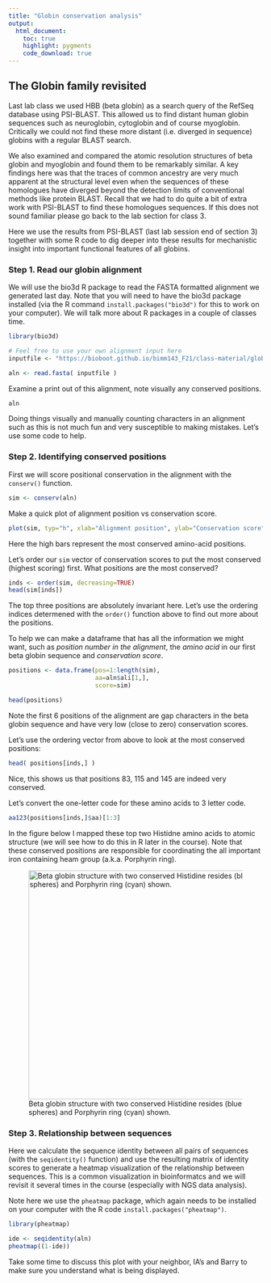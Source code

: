 ```yaml
---
title: "Globin conservation analysis"
output: 
  html_document:
    toc: true
    highlight: pygments
    code_download: true
---
```


## The Globin family revisited

Last lab class we used HBB (beta globin) as a search query of the RefSeq database using PSI-BLAST. This allowed us to find distant human globin sequences such as neuroglobin, cytoglobin and of course myoglobin. Critically we could not find these more distant (i.e. diverged in sequence) globins with a regular BLAST search.

We also examined and compared the atomic resolution structures of beta globin and myoglobin and found them to be remarkably similar. A key findings here was that the traces of common ancestry are very much apparent at the structural level even when the sequences of these homologues have diverged beyond the detection limits of conventional methods like protein BLAST. Recall that we had to do quite a bit of extra work with PSI-BLAST to find these homologues sequences. If this does not sound familiar please go back to the lab section for class 3.

Here we use the results from PSI-BLAST (last lab session end of section 3) together with some R code to dig deeper into these results for mechanistic insight into important functional features of all globins.

### Step 1. Read our globin alignment

We will use the bio3d R package to read the FASTA formatted alignment we generated last day. Note that you will need to have the bio3d package installed (via the R command `install.packages("bio3d")` for this to work on your computer). We will talk more about R packages in a couple of classes time.

```r
library(bio3d)

# Feel free to use your own alignment input here
inputfile <- "https://bioboot.github.io/bimm143_F21/class-material/globin_alignment.fa"

aln <- read.fasta( inputfile )

```

Examine a print out of this alignment, note visually any conserved positions.

```r
aln
```

Doing things visually and manually counting characters in an alignment such as this is not much fun and very susceptible to making mistakes. Let's use some code to help.

### Step 2. Identifying conserved positions

First we will score positional conservation in the alignment with the `conserv()` function.

```r
sim <- conserv(aln)
```

Make a quick plot of alignment position vs conservation score.

```r
plot(sim, typ="h", xlab="Alignment position", ylab="Conservation score")
```

Here the high bars represent the most conserved amino-acid positions.

Let's order our `sim` vector of conservation scores to put the most conserved (highest scoring) first. What positions are the most conserved?

```r
inds <- order(sim, decreasing=TRUE)
head(sim[inds])
```

The top three positions are absolutely invariant here. Let's use the ordering indices determened with the `order()` function above to find out more about the positions.

To help we can make a dataframe that has all the information we might want, such as *position number in the alignment*, the *amino acid* in our first beta globin sequence and *conservation score*.

```r
positions <- data.frame(pos=1:length(sim),
                        aa=aln$ali[1,],
                        score=sim)

head(positions)
```

Note the first 6 positions of the alignment are gap characters in the beta globin sequence and have very low (close to zero) conservation scores.

Let's use the ordering vector from above to look at the most conserved positions:

```r
head( positions[inds,] )
```

Nice, this shows us that positions 83, 115 and 145 are indeed very conserved.

Let's convert the one-letter code for these amino acids to 3 letter code.

```r
aa123(positions[inds,]$aa)[1:3]
```

In the figure below I mapped these top two Histidne amino acids to atomic structure (we will see how to do this in R later in the course). Note that these conserved positions are responsible for coordinating the all important iron containing heam group (a.k.a. Porphyrin ring).

![Beta globin structure with two conserved Histidine resides (blue spheres) and Porphyrin ring (cyan) shown.](hbb_conservation.png "Conserved amino acids in globins mapped to beta globin"){width="12cm"}

### Step 3. Relationship between sequences

Here we calculate the sequence identity between all pairs of sequences (with the `seqidentity()` function) and use the resulting matrix of identity scores to generate a heatmap visualization of the relationship between sequences. This is a common visualization in bioinformatcs and we will revisit it several times in the course (especially with NGS data analysis).

Note here we use the `pheatmap` package, which again needs to be installed on your computer with the R code `install.packages("pheatmap")`.

```r
library(pheatmap)

ide <- seqidentity(aln)
pheatmap((1-ide))
```

Take some time to discuss this plot with your neighbor, IA's and Barry to make sure you understand what is being displayed.
